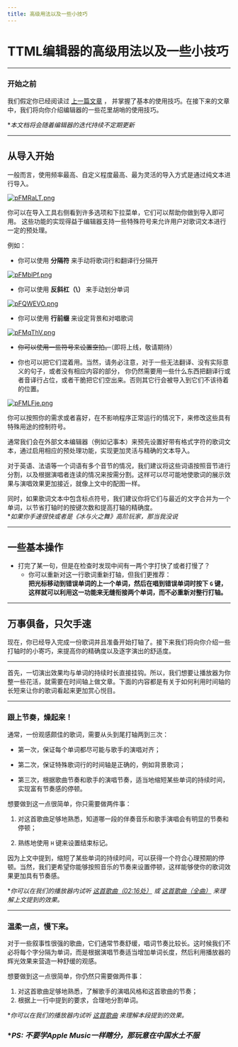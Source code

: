 ```yaml
---
title: 高级用法以及一些小技巧
---
```


# TTML编辑器的高级用法以及一些小技巧

---

### 开始之前
我们假定你已经阅读过 [上一篇文章](./introduction) ，
并掌握了基本的使用技巧。在接下来的文章中，我们将向你介绍编辑器的一些花里胡哨的使用技巧。


**本文档将会随着编辑器的迭代持续不定期更新*

---

## 从导入开始

一般而言，使用频率最高、自定义程度最高、最为灵活的导入方式是通过纯文本进行导入。

[![pFMRaLT.png](https://s11.ax1x.com/2024/02/01/pFMRaLT.png)](https://imgse.com/i/pFMRaLT)

你可以在导入工具右侧看到许多选项和下拉菜单，它们可以帮助你做到导入即可用。
这些功能的实现得益于编辑器支持一些特殊符号来允许用户对歌词文本进行一定的预处理。 

例如：
- 你可以使用 **分隔符** 来手动将歌词行和翻译行分隔开

[![pFMblPf.png](https://s11.ax1x.com/2024/02/01/pFMblPf.png)](https://imgse.com/i/pFMblPf)  


- 你可以使用 **反斜杠（\）** 来手动划分单词


[![pFQWEVO.png](https://s11.ax1x.com/2024/02/03/pFQWEVO.png)](https://imgse.com/i/pFQWEVO) 


- 你可以使用 **行前缀** 来设定背景和对唱歌词

[![pFMqThV.png](https://s11.ax1x.com/2024/02/01/pFMqThV.png)](https://imgse.com/i/pFMqThV)  


- ~~你可以使用一些符号来设置空拍。~~（即将上线，敬请期待）

- 你也可以把它们混着用。当然，请务必注意，对于一些无法翻译、没有实际意义的句子，或者没有相应内容的部分，
你仍然需要用一些什么东西把翻译行或者音译行占位，或者干脆把它们空出来。否则其它行会被导入到它们不该待着的位置。

[![pFMLFje.png](https://s11.ax1x.com/2024/02/01/pFMLFje.png)](https://imgse.com/i/pFMLFje)

你可以按照你的需求或者喜好，在不影响程序正常运行的情况下，来修改这些具有特殊用途的控制符号。

通常我们会在外部文本编辑器（例如记事本）来预先设置好带有格式字符的歌词文本，通过启用相应的预处理功能，实现更加灵活与精确的文本导入。

对于英语、法语等一个词语有多个音节的情况，我们建议将这些词语按照音节进行分割，以及根据演唱者连读的情况来按需分割。这样可以尽可能地使歌词的展示效果与演唱效果更加接近，就像上文中的配图一样。

同时，如果歌词文本中包含标点符号，我们建议你将它们与最近的文字合并为一个单词，以节省打轴时的按键次数和提高打轴的精确度。  
**如果你手速很快或者是《冰与火之舞》高阶玩家，那当我没说*

---

## 一些基本操作

- 打完了某一句，但是在检查时发现中间有一两个字打快了或者打慢了？
    - 你可以重新对这一行歌词重新打轴，但我们更推荐：  
        **把光标移动到错误单词的上一个单词，然后在唱到错误单词时按下 `G` 键，这样就可以利用这一功能来无缝衔接两个单词，而不必重新对整行打轴。**

---

## 万事俱备，只欠手速

现在，你已经导入完成一份歌词并且准备开始打轴了。接下来我们将向你介绍一些打轴时的小寄巧，来提高你的精确度以及逐字演出的舒适度。

---

首先，一切演出效果均与单词的持续时长直接挂钩。所以，我们想要让播放器为你整一些花活，就需要在时间轴上做文章。下面的内容都是有关于如何利用时间轴的长短来让你的歌词看起来更加赏心悦目。

---

### 跟上节奏，燥起来！

通常，一份观感颇佳的歌词，需要从头到尾打轴两到三次：  

- 第一次，保证每个单词都尽可能与歌手的演唱对齐；

- 第二次，保证特殊歌词行的时间轴是正确的，例如背景歌词；
- 第三次，根据歌曲节奏和歌手的演唱节奏，适当地缩短某些单词的持续时间，实现富有节奏感的停顿。

想要做到这一点很简单，你只需要做两件事：  

1. 对这首歌曲足够地熟悉，知道哪一段的伴奏音乐和歌手演唱会有明显的节奏和停顿；

2. 熟练地使用 `H` 键来设置结束标记。

因为上文中提到，缩短了某些单词的持续时间，可以获得一个符合心理预期的停顿。当然，我们更希望你能够按照音乐的节奏来设置停顿，这样能够使你的歌词效果更加具有节奏感。

**你可以在我们的播放器内试听 [这首歌曲（02:16处）](https://music.163.com/song?id=2012691543) 或 [这首歌曲（全曲）](https://music.163.com/song?id=354741&) 来理解上文提到的效果。*

---

### 温柔一点，慢下来。

对于一些叙事性很强的歌曲，它们通常节奏舒缓，唱词节奏比较长。这时候我们不必将每个字分隔为单词，而是根据演唱节奏适当增加单词长度，然后利用播放器的辉光效果来营造一种舒缓的观感。

想要做到这一点很简单，你仍然只需要做两件事：

1. 对这首歌曲足够地熟悉，了解歌手的演唱风格和这首歌曲的节奏；
2. 根据上一行中提到的要求，合理地分割单词。

**你可以在我们的播放器内试听 [这首歌曲]() 来理解本段提到的效果。*  

### ****PS: 不要学Apple Music一样瞎分，那玩意在中国水土不服***